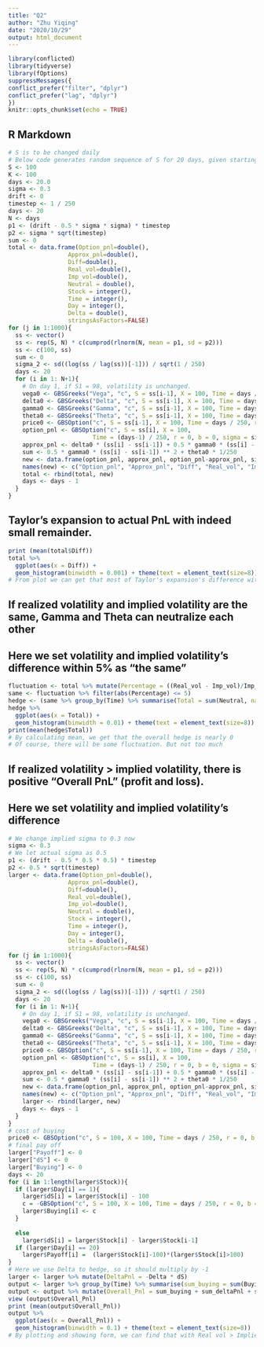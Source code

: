 ```yaml
---
title: "Q2"
author: "Zhu Yiqing"
date: "2020/10/29"
output: html_document
---
```


```r
library(conflicted)
library(tidyverse)
library(fOptions)
suppressMessages({
conflict_prefer("filter", "dplyr")
conflict_prefer("lag", "dplyr")
})
knitr::opts_chunk$set(echo = TRUE)
```

## R Markdown



```r
# S is to be changed daily
# Below code generates random sequence of S for 20 days, given starting S and volatility.
S <- 100
K <- 100
days <- 20.0
sigma <- 0.3
drift <- 0
timestep <- 1 / 250
days <- 20
N <- days
p1 <- (drift - 0.5 * sigma * sigma) * timestep
p2 <- sigma * sqrt(timestep)
sum <- 0
total <- data.frame(Option_pnl=double(),
                 Approx_pnl=double(),
                 Diff=double(),
                 Real_vol=double(),
                 Imp_vol=double(),
                 Neutral = double(),
                 Stock = integer(),
                 Time = integer(),
                 Day = integer(),
                 Delta = double(),
                 stringsAsFactors=FALSE)
for (j in 1:1000){
  ss <- vector()
  ss <- rep(S, N) * c(cumprod(rlnorm(N, mean = p1, sd = p2)))
  ss <- c(100, ss)
  sum <- 0
  sigma_2 <- sd((log(ss / lag(ss))[-1])) / sqrt(1 / 250)
  days <- 20
  for (i in 1: N+1){
    # On day 1, if S1 = 98, volatility is unchanged.
    vega0 <- GBSGreeks("Vega", "c", S = ss[i-1], X = 100, Time = days / 250, r = 0, b = 0, sigma = sigma)
    delta0 <- GBSGreeks("Delta", "c", S = ss[i-1], X = 100, Time = days / 250, r = 0, b = 0, sigma = sigma)
    gamma0 <- GBSGreeks("Gamma", "c", S = ss[i-1], X = 100, Time = days / 250, r = 0, b = 0, sigma = sigma)
    theta0 <- GBSGreeks("Theta", "c", S = ss[i-1], X = 100, Time = days / 250, r = 0, b = 0, sigma = sigma)
    price0 <- GBSOption("c", S = ss[i-1], X = 100, Time = days / 250, r = 0, b = 0, sigma = sigma)@price
    option_pnl <- GBSOption("c", S = ss[i], X = 100,
                        Time = (days-1) / 250, r = 0, b = 0, sigma = sigma)@price - price0
    approx_pnl <- delta0 * (ss[i] - ss[i-1]) + 0.5 * gamma0 * (ss[i] - ss[i-1]) ** 2 + vega0 * 0 + theta0 * 1/250
    sum <- 0.5 * gamma0 * (ss[i] - ss[i-1]) ** 2 + theta0 * 1/250
    new <- data.frame(option_pnl, approx_pnl, option_pnl-approx_pnl, sigma_2, sigma, sum, ss[i], j, i-1, delta0)
    names(new) <- c("Option_pnl", "Approx_pnl", "Diff", "Real_vol", "Imp_vol", "Neutral", "Stock", "Time", "Day", "Delta")
    total <- rbind(total, new)
    days <- days - 1
  }
}

```

## Taylor’s expansion to actual PnL with indeed small remainder.

```r
print (mean(total$Diff))
total %>%
  ggplot(aes(x = Diff)) +
  geom_histogram(binwidth = 0.001) + theme(text = element_text(size=8))
# From plot we can get that most of Taylor's expansion's difference with actual Pnl are nearly 0
```

## If realized volatility and implied volatility are the same, Gamma and Theta can neutralize each other
## Here we set volatility and implied volatility's difference within 5% as "the same"
```r
fluctuation <- total %>% mutate(Percentage = ((Real_vol - Imp_vol)/Imp_vol)*100)
same <- fluctuation %>% filter(abs(Percentage) <= 5) 
hedge <- (same %>% group_by(Time) %>% summarise(Total = sum(Neutral, na.rm = TRUE)))
hedge %>%
  ggplot(aes(x = Total)) +
  geom_histogram(binwidth = 0.01) + theme(text = element_text(size=8))
print(mean(hedge$Total))
# By calculating mean, we get that the overall hedge is nearly 0
# Of course, there will be some fluctuation. But not too much
```

## If realized volatility > implied volatility, there is positive “Overall PnL” (profit and loss).
## Here we set volatility and implied volatility's difference
```r
# We change implied sigma to 0.3 now
sigma <- 0.3
# We let actual sigma as 0.5
p1 <- (drift - 0.5 * 0.5 * 0.5) * timestep
p2 <- 0.5 * sqrt(timestep)
larger <- data.frame(Option_pnl=double(),
                 Approx_pnl=double(),
                 Diff=double(),
                 Real_vol=double(),
                 Imp_vol=double(),
                 Neutral = double(),
                 Stock = integer(),
                 Time = integer(),
                 Day = integer(),
                 Delta = double(),
                 stringsAsFactors=FALSE)
for (j in 1:1000){
  ss <- vector()
  ss <- rep(S, N) * c(cumprod(rlnorm(N, mean = p1, sd = p2)))
  ss <- c(100, ss)
  sum <- 0
  sigma_2 <- sd((log(ss / lag(ss))[-1])) / sqrt(1 / 250)
  days <- 20
  for (i in 1: N+1){
    # On day 1, if S1 = 98, volatility is unchanged.
    vega0 <- GBSGreeks("Vega", "c", S = ss[i-1], X = 100, Time = days / 250, r = 0, b = 0, sigma = sigma)
    delta0 <- GBSGreeks("Delta", "c", S = ss[i-1], X = 100, Time = days / 250, r = 0, b = 0, sigma = sigma)
    gamma0 <- GBSGreeks("Gamma", "c", S = ss[i-1], X = 100, Time = days / 250, r = 0, b = 0, sigma = sigma)
    theta0 <- GBSGreeks("Theta", "c", S = ss[i-1], X = 100, Time = days / 250, r = 0, b = 0, sigma = sigma)
    price0 <- GBSOption("c", S = ss[i-1], X = 100, Time = days / 250, r = 0, b = 0, sigma = sigma)@price
    option_pnl <- GBSOption("c", S = ss[i], X = 100,
                        Time = (days-1) / 250, r = 0, b = 0, sigma = sigma)@price - price0
    approx_pnl <- delta0 * (ss[i] - ss[i-1]) + 0.5 * gamma0 * (ss[i] - ss[i-1]) ** 2 + vega0 * 0 + theta0 * 1/250
    sum <- 0.5 * gamma0 * (ss[i] - ss[i-1]) ** 2 + theta0 * 1/250
    new <- data.frame(option_pnl, approx_pnl, option_pnl-approx_pnl, sigma_2, sigma, sum, ss[i], j, i-1, delta0)
    names(new) <- c("Option_pnl", "Approx_pnl", "Diff", "Real_vol", "Imp_vol", "Neutral", "Stock", "Time", "Day", "Delta")
    larger <- rbind(larger, new)
    days <- days - 1
  }
}
# cost of buying
price0 <- GBSOption("c", S = 100, X = 100, Time = days / 250, r = 0, b = 0, sigma = sigma)@price
# final pay off
larger["Payoff"] <- 0
larger["dS"] <- 0
larger["Buying"] <- 0
days <- 20
for (i in 1:length(larger$Stock)){
  if (larger$Day[i] == 1){
    larger$dS[i] = larger$Stock[i] - 100
    c = -GBSOption("c", S = 100, X = 100, Time = days / 250, r = 0, b = 0, sigma = sigma)@price
    larger$Buying[i] <- c
  }
    
  else
    larger$dS[i] = larger$Stock[i] - larger$Stock[i-1]
  if (larger$Day[i] == 20)
    larger$Payoff[i] =  (larger$Stock[i]-100)*(larger$Stock[i]>100)
}
# Here we use Delta to hedge, so it should multiply by -1
larger <- larger %>% mutate(DeltaPnl = -Delta * dS)
output <- larger %>% group_by(Time) %>% summarise(sum_buying = sum(Buying), sum_payoff = sum(Payoff), sum_deltaPnl = sum(DeltaPnl))
output <- output %>% mutate(Overall_Pnl = sum_buying + sum_deltaPnl + sum_payoff)
view (output$Overall_Pnl)
print (mean(output$Overall_Pnl))
output %>%
  ggplot(aes(x = Overall_Pnl)) +
  geom_histogram(binwidth = 0.1) + theme(text = element_text(size=8))
# By plotting and showing form, we can find that with Real vol > Implied Vol, Overall Pnl is mostly larger than 0
```
